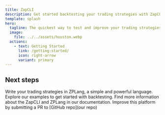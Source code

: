 ```yaml
---
title: ZapCLI
description: Get started backtesting your trading strategies with ZapCLI
template: splash
hero:
  tagline: The quickest way to test and improve your trading strategies!
  image:
    file: ../../assets/houston.webp
  actions:
    - text: Getting Started
      link: /getting-started/
      icon: right-arrow
      variant: primary
---
```



## Next steps

<CardGrid stagger>
	<Card title="Discover zplang" icon="pencil">
		Write your trading strategies in ZPLang, a simple and powerful language.
	</Card>
	<Card title="Test some of our examples" icon="add-document">
		Explore our examples to get started with backtesting.
	</Card>
	<Card title="Read the docs" icon="open-book">
		Find more information about the ZapCLI and ZPLang in our documentation.
	</Card>
	<Card title="Contribute" icon="seti:git">
		Improve this platform by submitting a PR to [GitHub repo](our repo)
	</Card>
</CardGrid>
